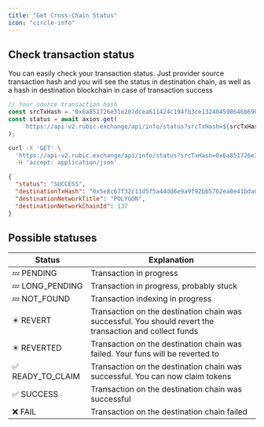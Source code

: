 ```yaml
---
title: "Get Cross-Chain Status"
icon: "circle-info"
---
```


## Check transaction status

You can easily check your transaction status. Just provider source transaction hash and you will see the status in destination chain, as well as a hash in destination blockchain in case of transaction success

```javascript
// Your source transaction hash
const srcTxHash = '0x6a851726e31e207dcea611424c194fb3ce132404598646b6903ee43fe8930e95';
const status = await axios.get(
    `https://api-v2.rubic.exchange/api/info/status?srcTxHash=${srcTxHash}`
);
```

```bash
curl -X 'GET' \
  'https://api-v2.rubic.exchange/api/info/status?srcTxHash=0x6a851726e31e207dcea611424c194fb3ce132404598646b6903ee43fe8930e95' \
  -H 'accept: application/json'
```

```json
{
  "status": "SUCCESS",
  "destinationTxHash": "0x5e8c67f32c11d5f5a44dd6e9a9f92bb5762ea0e41bda01c6a77228365b614e02",
  "destinationNetworkTitle": "POLYGON",
  "destinationNetworkChainId": 137
}
```

## Possible statuses

| Status           | Explanation                                                                                              |
| ---------------- | -------------------------------------------------------------------------------------------------------- |
| 💤 PENDING       | Transaction in progress                                                                                  |
| 💤 LONG_PENDING  | Transaction in progress, probably stuck                                                                  |
| 💤 NOT_FOUND     | Transaction indexing in progress                                                                         |
| ✴️ REVERT        | Transaction on the destination chain was successful. You should revert the transaction and collect funds |
| ✴️ REVERTED      | Transaction on the destination chain was failed. Your funs will be reverted to                           |
| ✅ READY_TO_CLAIM | Transaction on the destination chain was successful. You can now claim tokens                            |
| ✅ SUCCESS        | Transaction on the destination chain was successful                                                      |
| ❌ FAIL           | Transaction on the destination chain failed                                                              |